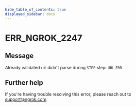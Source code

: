 ```yaml
---
hide_table_of_contents: true
displayed_sidebar: docs
---
```



# ERR_NGROK_2247

## Message

Already validated url didn't parse during `STEP` step: `URL` `ERR`

<ErrorDetails error="err_ngrok_2247" />

## Further help

If you're having trouble resolving this error, please reach out to [support@ngrok.com](mailto:support@ngrok.com?subject=Help%20with%20ERR_NGROK_2247).
